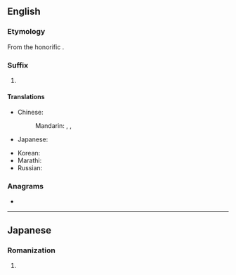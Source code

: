 ==English==
{{rfd|en}}
===Etymology===
From the {{bor|en|ja|-}} honorific {{m|ja|ちゃん|tr=-chan}}.

===Suffix===
{{en-suffix}}

# {{lb|en|[[anime]] and [[manga]] fandom}} {{non-gloss definition|Appended to a person's name (usually a female, child, a close friend, or an intimate) to add politeness. It is sometimes used to denote cuteness or familiarity.}}

====Translations====
{{trans-top|nominal affix indicating familiarity}}
* Chinese:
*: Mandarin: {{t+|cmn|小|tr=xiǎo-|sc=Hani}}, {{t+|cmn|醬|sc=Hani}}, {{t+|cmn|酱|tr=-jiàng|sc=Hani}}
* Japanese: {{t+|ja|ちゃん|tr=-chan}}
{{trans-mid}}
* Korean: {{t+|ko|짱}}
* Marathi: {{t|mr|-चान|tr=-cān}}
* Russian: {{t|ru|-тян}}
{{trans-bottom}}

===Anagrams===
* {{anagrams|en|a=achn|Cahn}}

----

==Japanese==

===Romanization===
{{ja-romaji}}

# {{ja-romanization of|ちゃん}}